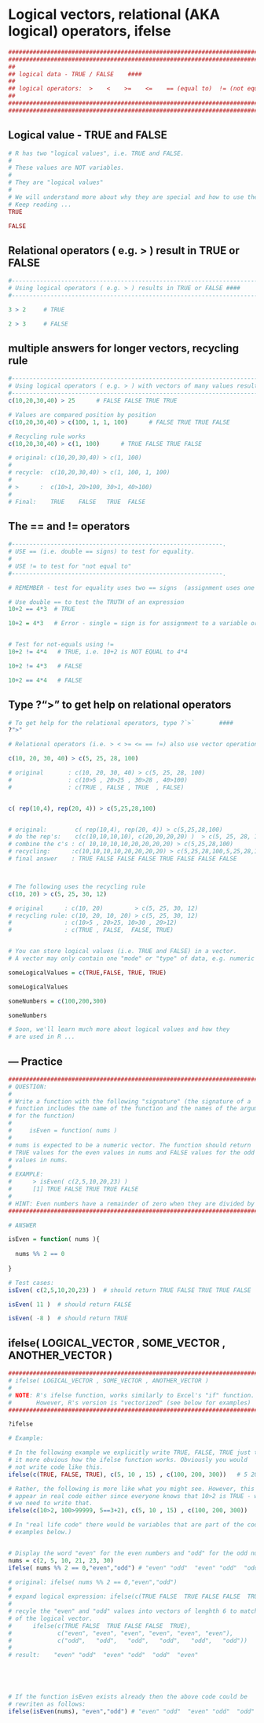 # Logical vectors, relational (AKA logical) operators, ifelse

```r
##################################################################################.
##################################################################################.
##
## logical data - TRUE / FALSE    ####
##
## logical operators:  >    <    >=    <=    == (equal to)  != (not equal to) #### 
##
##################################################################################.
##################################################################################.
```

## Logical value - TRUE and FALSE

```r
# R has two "logical values", i.e. TRUE and FALSE.
#
# These values are NOT variables.
#
# They are "logical values"
#
# We will understand more about why they are special and how to use them.
# Keep reading ...
TRUE

FALSE
```

## Relational operators ( e.g. > ) result in TRUE or FALSE

```r
#--------------------------------------------------------------------------.
# Using logical operators ( e.g. > ) results in TRUE or FALSE ####
#--------------------------------------------------------------------------.

3 > 2     # TRUE

2 > 3     # FALSE
```

## multiple answers for longer vectors, recycling rule

```r
#--------------------------------------------------------------------------.
# Using logical operators ( e.g. > ) with vectors of many values results in many TRUE/FALSE values ####
#--------------------------------------------------------------------------.
c(10,20,30,40) > 25      # FALSE FALSE TRUE TRUE

# Values are compared position by position
c(10,20,30,40) > c(100, 1, 1, 100)      # FALSE TRUE TRUE FALSE

# Recycling rule works
c(10,20,30,40) > c(1, 100)      # TRUE FALSE TRUE FALSE

# original: c(10,20,30,40) > c(1, 100)
#
# recycle:  c(10,20,30,40) > c(1, 100, 1, 100)
# 
# >      :  c(10>1, 20>100, 30>1, 40>100) 
#
# Final:    TRUE    FALSE   TRUE  FALSE
```

## The == and != operators

```r
#------------------------------------------------------------.
# USE == (i.e. double == signs) to test for equality.   
#
# USE != to test for "not equal to"   
#------------------------------------------------------------.

# REMEMBER - test for equality uses two == signs  (assignment uses one = sign) 

# Use double == to test the TRUTH of an expression
10+2 == 4*3  # TRUE

10+2 = 4*3   # Error - single = sign is for assignment to a variable or specifying an argument value


# Test for not-equals using !=
10+2 != 4*4   # TRUE, i.e. 10+2 is NOT EQUAL to 4*4

10+2 != 4*3   # FALSE

10+2 == 4*4   # FALSE
```

## Type ?">" to get help on relational operators

```r
# To get help for the relational operators, type ?`>`       ####
?">"

# Relational operators (i.e. > < >= <= == !=) also use vector operations and the recycling rule. ####

c(10, 20, 30, 40) > c(5, 25, 28, 100)

# original       : c(10, 20, 30, 40) > c(5, 25, 28, 100)
#                : c(10>5 , 20>25 , 30>28 , 40>100)
#                : c(TRUE , FALSE , TRUE  , FALSE)


c( rep(10,4), rep(20, 4)) > c(5,25,28,100)


# original:        c( rep(10,4), rep(20, 4)) > c(5,25,28,100)
# do the rep's:    c(c(10,10,10,10), c(20,20,20,20) )  > c(5, 25, 28, 100)
# combine the c's : c( 10,10,10,10,20,20,20,20) > c(5,25,28,100)
# recycling:      :c(10,10,10,10,20,20,20,20) > c(5,25,28,100,5,25,28,100)
# final answer    : TRUE FALSE FALSE FALSE TRUE FALSE FALSE FALSE



# The following uses the recycling rule 
c(10, 20) > c(5, 25, 30, 12)

# original      : c(10, 20)         > c(5, 25, 30, 12)
# recycling rule: c(10, 20, 10, 20) > c(5, 25, 30, 12)
#               : c(10>5 , 20>25, 10>30 , 20>12)
#               : c(TRUE , FALSE,  FALSE, TRUE)


# You can store logical values (i.e. TRUE and FALSE) in a vector.
# A vector may only contain one "mode" or "type" of data, e.g. numeric or logical.  ####

someLogicalValues = c(TRUE,FALSE, TRUE, TRUE)

someLogicalValues

someNumbers = c(100,200,300)

someNumbers

# Soon, we'll learn much more about logical values and how they 
# are used in R ...
```

## --- Practice

```r
############################################################################.
# QUESTION:
# 
# Write a function with the following "signature" (the signature of a 
# function includes the name of the function and the names of the arguments
# for the function)
# 
#     isEven = function( nums )
#
# nums is expected to be a numeric vector. The function should return 
# TRUE values for the even values in nums and FALSE values for the odd
# values in nums.
#
# EXAMPLE:
#      > isEven( c(2,5,10,20,23) )
#      [1] TRUE FALSE TRUE TRUE FALSE
#
# HINT: Even numbers have a remainder of zero when they are divided by two.
############################################################################.

# ANSWER

isEven = function( nums ){
  
  nums %% 2 == 0
  
}

# Test cases:
isEven( c(2,5,10,20,23) )  # should return TRUE FALSE TRUE TRUE FALSE

isEven( 11 )  # should return FALSE

isEven( -8 )  # should return TRUE
```

## ifelse( LOGICAL_VECTOR , SOME_VECTOR , ANOTHER_VECTOR )

```r

###########################################################################.
# ifelse( LOGICAL_VECTOR , SOME_VECTOR , ANOTHER_VECTOR )
#
# NOTE: R's ifelse function, works similarly to Excel's "if" function. 
#       However, R's version is "vectorized" (see below for examples)
############################################################################.

?ifelse

# Example:

# In the following example we explicitly write TRUE, FALSE, TRUE just to make
# it more obvious how the ifelse function works. Obviously you would
# not write code like this.
ifelse(c(TRUE, FALSE, TRUE), c(5, 10 , 15) , c(100, 200, 300))   # 5 200 15

# Rather, the following is more like what you might see. However, this wouldn't
# appear in real code either since everyone knows that 10>2 is TRUE - why would 
# we need to write that.
ifelse(c(10>2, 100>99999, 5==3+2), c(5, 10 , 15) , c(100, 200, 300))   # 5 200 15

# In "real life code" there would be variables that are part of the code (see
# examples below.)


# Display the word "even" for the even numbers and "odd" for the odd numbers:
nums = c(2, 5, 10, 21, 23, 30)
ifelse( nums %% 2 == 0,"even","odd") # "even" "odd"  "even" "odd"  "odd"  "even"

# original: ifelse( nums %% 2 == 0,"even","odd")
#
# expand logical expression: ifelse(c(TRUE FALSE  TRUE FALSE FALSE  TRUE), "even", "odd")
#
# recyle the "even" and "odd" values into vectors of lenghth 6 to match the lenght
# of the logical vector.
#      ifelse(c(TRUE FALSE  TRUE FALSE FALSE  TRUE), 
#             c("even", "even", "even", "even", "even", "even"),
#             c("odd",   "odd",   "odd",   "odd",   "odd",   "odd"))
#
# result:    "even" "odd"  "even" "odd"  "odd"  "even"





# If the function isEven exists already then the above code could be
# rewriten as follows:
ifelse(isEven(nums), "even","odd") # "even" "odd"  "even" "odd"  "odd"  "even"
```

